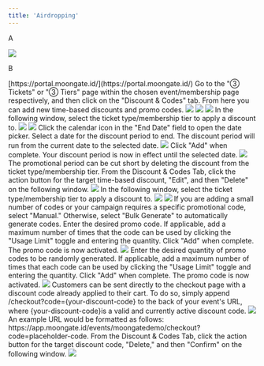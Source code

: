 ```yaml
---
title: 'Airdropping'
---
```

A

<img src="/images/creating-campaign/membership/creating program/Add Membership Details.webp"/>

B

<Steps>
    <Step title="Sign into the Moongate Merchant Portal">
        [https://portal.moongate.id/](https://portal.moongate.id/)
    </Step>
    <Step title="Navigate to the Target Event or Membership Page">
    </Step>
    <Step title="Navigate to the Discount & Codes Tab">
        Go to the "③ Tickets" or "③ Tiers" page within the chosen event/membership page respectively, and then click on the "Discount & Codes" tab. From here you can add new time-based discounts and promo codes.
        <img src="/images/distribution/discount-promo-codes/discount and codes tab.png"/>
    </Step>
    <Step title="Add a Time-based Discount/Promo Code">
    </Step>
</Steps>

<AccordionGroup>
    <Accordion title="Time-based Discount">
    </Accordion>
    <Accordion title="Promo Code">
    </Accordion>
</AccordionGroup>

<AccordionGroup>
            <Accordion title ="Time-based Discount">
                <Steps>
                    <Step title="Click 'Add New'">
                        <img src="/images/creating-campaign/membership/creating program/Add Membership Details.webp"/>
                        <img src="/images/distribution/discount-promo-codes/time based discount/add discount.png"/>
                    </Step>
                    <Step title="Select a Ticket Type/Membership Tier to Discount">
                        In the following window, select the ticket type/membership tier to apply a discount to.
                        <img src="/images/distribution/discount-promo-codes/time based discount/select tier.webp"/>
                    </Step>
                    <Step title="Set the Discounted Price">
                        <img src="/images/distribution/discount-promo-codes/time based discount/set price.webp"/>
                    </Step>
                    <Step title="Set the Discount End Date">
                        Click the calendar icon in the "End Date" field to open the date picker. Select a date for the discount period to end. The discount period will run from the current date to the selected date.
                        <img src="/images/distribution/discount-promo-codes/time based discount/set end date.png"/>
                        Click "Add" when complete. Your discount period is now in effect until the selected date.
                    </Step>
                    <Step title="(Optional) Prematurely End Discount Period">
                        <img src="/images/distribution/discount-promo-codes/time based discount/delete time based discount.gif"/>
                        The promotional period can be cut short by deleting the discount from the ticket type/membership tier. From the Discount & Codes Tab, click the action button for the target time-based discount, "Edit", and then "Delete" on the following window.
                    </Step>
                </Steps>
            </Accordion>
            <Accordion title ="Promo Code">
                <Steps>
                    <Step title="Click 'Add New'">
                    <img src="/images/distribution/discount-promo-codes/promo code/add code.png"/>
                    </Step>
                    <Step title="Select a Ticket Type/Membership Tier to Discount">
                        In the following window, select the ticket type/membership tier to apply a discount to.
                        <img src="/images/distribution/discount-promo-codes/promo code/select tier.webp"/>
                    </Step>
                    <Step title="Enter a Discount Percentage">
                        <img src="/images/distribution/discount-promo-codes/promo code/set discount.png"/>
                    </Step>
                    <Step title="Manually Generate or Bulk Generate Promo Codes">
                        If you are adding a small number of codes or your campaign requires a specific promotional code, select "Manual." Otherwise, select "Bulk Generate" to automatically generate codes.
                        <AccordionGroup>
                            <Accordion title="Manual">
                                Enter the desired promo code. If applicable, add a maximum number of times that the code can be used by clicking the "Usage Limit" toggle and entering the quantity. Click "Add" when complete. The promo code is now activated.
                                <img src="/images/distribution/discount-promo-codes/promo code/manual.webp"/>
                            </Accordion>
                            <Accordion title="Bulk Generate">
                                Enter the desired quantity of promo codes to be randomly generated. If applicable, add a maximum number of times that each code can be used by clicking the "Usage Limit" toggle and entering the quantity. Click "Add" when complete. The promo code is now activated.
                                <img src="/images/distribution/discount-promo-codes/promo code/bulk gen.png"/>
                            </Accordion>
                        </AccordionGroup>
                    </Step>
                    <Step title="(Optional) Create a Direct Discount Code Link">
                        Customers can be sent directly to the checkout page with a discount code already applied to their cart. To do so, simply append /checkout?code={your-discount-code} to the back of your event's URL, where {your-discount-code}is a valid and currently active discount code.
                        <img src="/images/distribution/discount-promo-codes/promo code/direct discount link.gif"/>
                        An example URL would be formatted as follows: https://app.moongate.id/events/moongatedemo/checkout?code=placeholder-code.
                    </Step>
                    <Step title="Deleting Promo Codes">
                        From the Discount & Codes Tab, click the action button for the target discount code, "Delete," and then "Confirm" on the following window.
                        <img src="/images/distribution/discount-promo-codes/promo code/delete promo code.gif"/>
                    </Step>
                </Steps>
            </Accordion>
        </AccordionGroup>